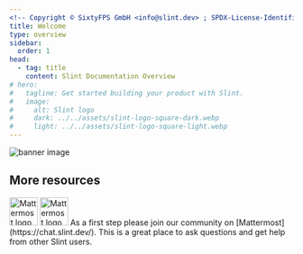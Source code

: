 ```yaml
---
<!-- Copyright © SixtyFPS GmbH <info@slint.dev> ; SPDX-License-Identifier: MIT -->
title: Welcome
type: overview
sidebar:
  order: 1
head:
  - tag: title
    content: Slint Documentation Overview
# hero:
#   tagline: Get started building your product with Slint.
#   image:
#     alt: Slint logo
#     dark: ../../assets/slint-logo-square-dark.webp
#     light: ../../assets/slint-logo-square-light.webp
---
```



![banner image](../../assets/banner.webp)

<ThreeCardGrid>
<LinkCard
  title="VS Code Quick Start"
  href="/master/docs/slint/getting-started/intro"
  description="Follow along with our VsCode extension and live code tooling."
/>
<LinkCard
  title="Guide"
  href="/master/docs/slint/guide/intro"
  description="Learn the basics of Slint."
/>
<LinkCard
  title="Tutorial"
  href="/master/docs/slint/tutorial/quickstart"
  description="Follow along with our tutorial."
/>
</ThreeCardGrid>



## More resources

<Image class="light:sl-hidden" src={mattermostLogoDark} loading="lazy" width="50" alt="Mattermost logo" />
<Image class="dark:sl-hidden" src={mattermostLogoLight} loading="lazy" width="50" alt="Mattermost logo" />
As a first step please join our community on [Mattermost](https://chat.slint.dev/). This is a great place to ask questions and get help from other Slint users.
